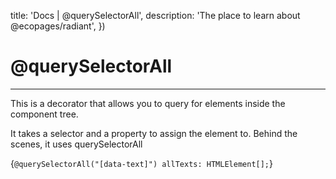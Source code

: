 

  title: 'Docs | @querySelectorAll',
  description: 'The place to learn about @ecopages/radiant',
})

# @querySelectorAll
---

This is a decorator that allows you to query for elements inside the component tree. 

It takes a selector and a property to assign the element to. Behind the scenes, it uses querySelectorAll

<CodeBlock lang='typescript'>{`@querySelectorAll("[data-text]") allTexts: HTMLElement[];`}</CodeBlock>